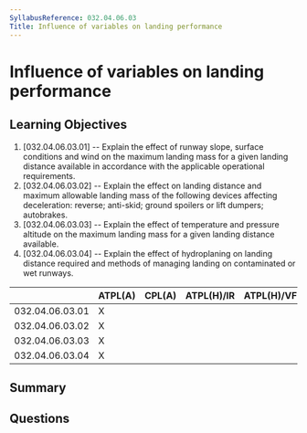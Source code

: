 ```yaml
---
SyllabusReference: 032.04.06.03
Title: Influence of variables on landing performance
---
```


# Influence of variables on landing performance

## Learning Objectives

1. [032.04.06.03.01] -- Explain the effect of runway slope, surface conditions
   and wind on the maximum landing mass for a given landing distance available
   in accordance with the applicable operational requirements.
2. [032.04.06.03.02] -- Explain the effect on landing distance and maximum
   allowable landing mass of the following devices affecting deceleration:
   reverse; anti-skid; ground spoilers or lift dumpers; autobrakes.
3. [032.04.06.03.03] -- Explain the effect of temperature and pressure altitude
   on the maximum landing mass for a given landing distance available.
4. [032.04.06.03.04] -- Explain the effect of hydroplaning on landing distance
   required and methods of managing landing on contaminated or wet runways.

|                 | ATPL(A) | CPL(A) | ATPL(H)/IR | ATPL(H)/VFR | CPL(H) | IR  | CBIR(A) |
| --------------- | ------- | ------ | ---------- | ----------- | ------ | --- | ------- |
| 032.04.06.03.01 | X       |        |            |             |        |     |         |
| 032.04.06.03.02 | X       |        |            |             |        |     |         |
| 032.04.06.03.03 | X       |        |            |             |        |     |         |
| 032.04.06.03.04 | X       |        |            |             |        |     |         |

## Summary

## Questions
